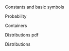 

::: {.hidden}
Constants and basic symbols
$$
 \newcommand{\dl}[1]{{\hspace{#1mu}\mathrm d}}
 \newcommand{\me}{{\mathrm e}}
$$

Probability
$$
 \newcommand{\pr}{\operatorname{Pr}}
 \newcommand{\Exp}{\operatorname{E}}
 \newcommand{\Var}{\operatorname{Var}}
$$

Containers
$$
 \newcommand{\mat}[1]{\begin{bmatrix}#1\end{bmatrix}}
 \newcommand{\set}[1]{\left\{#1\right\}}
 \newcommand{\sqb}[1]{\left[#1\right]}
 \newcommand{\rdb}[1]{\left(#1\right)}
 \newcommand{\pair}[1]{\left\langle#1\right\rangle}
 \newcommand{\abs}[1]{\left\lvert#1\right\rvert}
$$

Distributions pdf
$$
 \newcommand{\pdfbinom}{{\tt dbinom}}
 \newcommand{\pdfbeta}{{\tt dbeta}}
 \newcommand{\pdfpois}{{\tt dpois}}
 \newcommand{\pdfgamma}{{\tt dgamma}}
 \newcommand{\pdfnormal}{{\tt dnorm}}
  \newcommand{\pdfexp}{{\tt dexp}}
$$

Distributions
$$
 \newcommand{\distbinom}{\operatorname{B}}
 \newcommand{\distbeta}{\operatorname{Beta}}
 \newcommand{\distgamma}{\operatorname{Gamma}}
 \newcommand{\distexp}{\operatorname{Exp}}
 \newcommand{\distpois}{\operatorname{Pois}}
 \newcommand{\distnormal}{\operatorname{\mathcal N}}
$$
:::
